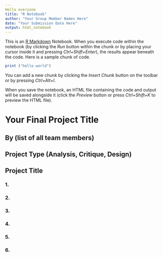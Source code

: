 ```yaml
---
Hello everyone
title: "R Notebook"
author: "Your Group Member Names Here"
date: "Your Submission Date Here"
output: html_notebook
---
```


This is an [R Markdown](http://rmarkdown.rstudio.com) Notebook. When you execute code within the notebook (by clicking the *Run* button within the chunk or by placing your cursor inside it and pressing *Ctrl+Shift+Enter*), the results appear beneath the code. Here is a sample chunk of code.

```r
print ("hello world")
```

You can add a new chunk by clicking the *Insert Chunk* button on the toolbar or by pressing *Ctrl+Alt+I*.

When you save the notebook, an HTML file containing the code and output will be saved alongside it (click the *Preview* button or press *Ctrl+Shift+K* to preview the HTML file).

# Your Final Project Title
## By (list of all team members)
## Project Type (Analysis, Critique, Design)
## Project Title

### 1. 

### 2. 

### 3. 

### 4. 

### 5.

### 6. 

